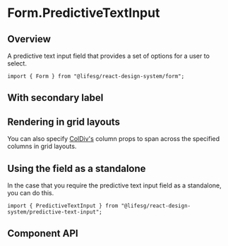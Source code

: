 
<Meta of={FormPredictiveTextInputStories} />

# Form.PredictiveTextInput

## Overview

A predictive text input field that provides a set of options for a user to select.

```tsx
import { Form } from "@lifesg/react-design-system/form";
```

<Canvas of={FormPredictiveTextInputStories.Default} />

## With secondary label

<Canvas of={FormPredictiveTextInputStories.WithSecondaryLabel} />

## Rendering in grid layouts

You can also specify [ColDiv's](/docs/getting-started-layout-column-divs--docs)
column props to span across the specified columns in grid layouts.

<Canvas of={FormPredictiveTextInputStories.RenderingInGridLayout} />

## Using the field as a standalone

In the case that you require the predictive text input field as a standalone, you can do this.

```tsx
import { PredictiveTextInput } from "@lifesg/react-design-system/predictive-text-input";
```

<Canvas of={FormPredictiveTextInputStories.StandaloneUsage} />

## Component API

<PropsTable />
